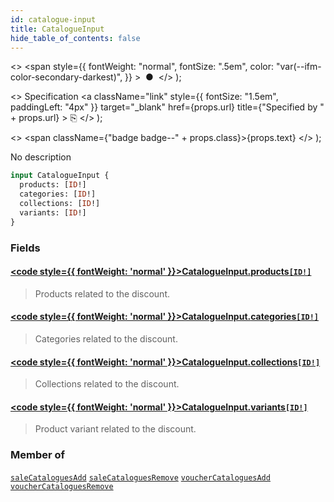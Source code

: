 ```yaml
---
id: catalogue-input
title: CatalogueInput
hide_table_of_contents: false
---
```


  <>
    <span
      style={{
        fontWeight: "normal",
        fontSize: ".5em",
        color: "var(--ifm-color-secondary-darkest)",
      }}
    >
      &nbsp;●&nbsp;
    </span>
  </>
);

  <>
    Specification
    <a
      className="link"
      style={{ fontSize: "1.5em", paddingLeft: "4px" }}
      target="\_blank"
      href={props.url}
      title={"Specified by " + props.url}
    >
      ⎘
    </a>
  </>
);

  <>
    <span className={"badge badge--" + props.class}>{props.text}</span>
  </>
);

No description

```graphql
input CatalogueInput {
  products: [ID!]
  categories: [ID!]
  collections: [ID!]
  variants: [ID!]
}
```

### Fields

#### [<code style={{ fontWeight: 'normal' }}>CatalogueInput.<b>products</b></code>](#)<Bullet />[`[ID!]`](../../../api-reference/miscellaneous/scalars/id) <Badge class="secondary" text="list"/> <Badge class="secondary" text="scalar"/> <Badge class="secondary" text="miscellaneous"/>

> Products related to the discount.

#### [<code style={{ fontWeight: 'normal' }}>CatalogueInput.<b>categories</b></code>](#)<Bullet />[`[ID!]`](../../../api-reference/miscellaneous/scalars/id) <Badge class="secondary" text="list"/> <Badge class="secondary" text="scalar"/> <Badge class="secondary" text="miscellaneous"/>

> Categories related to the discount.

#### [<code style={{ fontWeight: 'normal' }}>CatalogueInput.<b>collections</b></code>](#)<Bullet />[`[ID!]`](../../../api-reference/miscellaneous/scalars/id) <Badge class="secondary" text="list"/> <Badge class="secondary" text="scalar"/> <Badge class="secondary" text="miscellaneous"/>

> Collections related to the discount.

#### [<code style={{ fontWeight: 'normal' }}>CatalogueInput.<b>variants</b></code>](#)<Bullet />[`[ID!]`](../../../api-reference/miscellaneous/scalars/id) <Badge class="secondary" text="list"/> <Badge class="secondary" text="scalar"/> <Badge class="secondary" text="miscellaneous"/>

> Product variant related to the discount.

<Badge text="Added in Saleor 3.1" class="secondary margin-bottom--sm" />

>

### Member of

[`saleCataloguesAdd`](../../../api-reference/discounts/mutations/sale-catalogues-add) <Badge class="secondary" text="mutation"/><Bullet />[`saleCataloguesRemove`](../../../api-reference/discounts/mutations/sale-catalogues-remove) <Badge class="secondary" text="mutation"/><Bullet />[`voucherCataloguesAdd`](../../../api-reference/discounts/mutations/voucher-catalogues-add) <Badge class="secondary" text="mutation"/><Bullet />[`voucherCataloguesRemove`](../../../api-reference/discounts/mutations/voucher-catalogues-remove) <Badge class="secondary" text="mutation"/>
